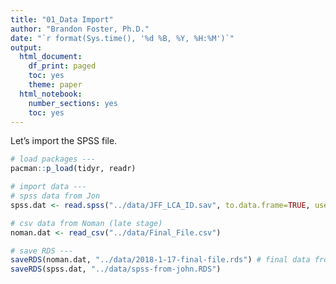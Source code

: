 ```yaml
---
title: "01_Data Import"
author: "Brandon Foster, Ph.D."
date: "`r format(Sys.time(), '%d %B, %Y, %H:%M')`"
output:
  html_document:
    df_print: paged
    toc: yes
    theme: paper
  html_notebook:
    number_sections: yes
    toc: yes
---
```

Let's import the SPSS file. 
```r
# load packages ---
pacman::p_load(tidyr, readr) 

# import data ---
# spss data from Jon
spss.dat <- read.spss("../data/JFF_LCA_ID.sav", to.data.frame=TRUE, use.value.labels = FALSE)

# csv data from Noman (late stage)
noman.dat <- read_csv("../data/Final_File.csv")

# save RDS ---
saveRDS(noman.dat, "../data/2018-1-17-final-file.rds") # final data from Noman
saveRDS(spss.dat, "../data/spss-from-john.RDS")
```

